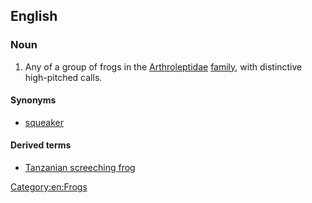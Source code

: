 ==English==
{{wikipedia}}

===Noun===
{{en-noun}}

# Any of a group of frogs in the [[Arthroleptidae]] [[family]], with distinctive high-pitched calls.

====Synonyms====
* [[squeaker]]

====Derived terms====
* [[Tanzanian screeching frog]]

[[Category:en:Frogs]]